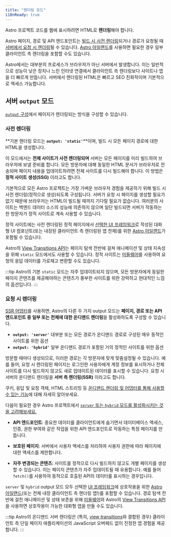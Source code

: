 ```yaml
---
title: "렌더링 모드"
i18nReady: true
---
```


Astro 프로젝트 코드를 웹에 표시하려면 HTML로 **렌더링**해야 합니다.

Astro 페이지, 경로 및 API 엔드포인트는 [빌드 시 사전 렌더링](#사전-렌더링)되거나 경로가 요청될 때 [서버에서 요청 시 렌더링](#요청-시-렌더링)될 수 있습니다. [Astro 아일랜드](/ko/concepts/islands/)를 사용하면 필요한 경우 일부 클라이언트 측 렌더링을 포함할 수도 있습니다.

Astro에서는 대부분의 프로세스가 브라우저가 아닌 서버에서 발생합니다. 이는 일반적으로 성능이 낮은 장치나 느린 인터넷 연결에서 클라이언트 측 렌더링보다 사이트나 앱을 더 빠르게 만듭니다. 서버에서 렌더링된 HTML은 빠르고 SEO 친화적이며 기본적으로 액세스 가능합니다.

## 서버 `output` 모드

[`output` 구성](/ko/reference/configuration-reference/#output)에서 페이지가 렌더링되는 방식을 구성할 수 있습니다.

### 사전 렌더링

**기본 렌더링 모드는 __`output: 'static'`__**이며, 빌드 시 모든 페이지 경로에 대한 HTML을 생성합니다.

이 모드에서는 **전체 사이트가 사전 렌더링되며** 서버는 모든 페이지를 미리 빌드하여 브라우저에 보낼 준비를 합니다. 모든 방문자에 대해 동일한 HTML 문서가 브라우저로 전송되며 페이지 내용을 업데이트하려면 전체 사이트를 다시 빌드해야 합니다. 이 방법은 **정적 사이트 생성(SSG)** 이라고도 합니다.

기본적으로 모든 Astro 프로젝트는 가장 가벼운 브라우저 경험을 제공하기 위해 빌드 시 사전 렌더링(정적으로 생성)되도록 구성됩니다. 서버가 요청 시 페이지를 생성할 필요가 없기 때문에 브라우저는 HTML이 빌드될 때까지 기다릴 필요가 없습니다. 여러분의 사이트는 백엔드 데이터 소스의 성능에 의존하지 않으며 일단 빌드되면 서버가 작동하는 한 방문자가 정적 사이트로 계속 사용할 수 있습니다.

정적 사이트에는 사전 렌더링된 정적 페이지에서 [선택한 UI 프레임워크](/ko/guides/framework-components/)로 작성된 대화형 UI 컴포넌트(또는 내장된 클라이언트 측 렌더링된 앱 전체)를 위한 [Astro 아일랜드](/ko/concepts/islands/)가 포함될 수 있습니다.

Astro의 [View Transitions API](/ko/guides/view-transitions/)는 페이지 탐색 전반에 걸쳐 애니메이션 및 상태 지속성을 위해 `static` 모드에서도 사용할 수 있습니다. 정적 사이트는 [미들웨어](/ko/guides/middleware/)를 사용하여 요청의 응답 데이터를 가로채고 변환할 수도 있습니다.

:::tip
Astro의 기본 `static` 모드는 자주 업데이트되지 않으며, 모든 방문자에게 동일한 페이지 콘텐츠를 제공해야하는 콘텐츠가 풍부한 사이트를 위한 강력하고 현대적인 느낌의 옵션입니다.
:::

### 요청 시 렌더링

[SSR 어댑터](/ko/guides/server-side-rendering/)를 사용하면, Astro의 다른 두 가지 output 모드는 **페이지, 경로 또는 API 엔드포인트 중 일부 또는 전체에 대한 온디맨드 렌더링**을 활성화하도록 구성할 수 있습니다.
  - __`output: 'server'`__ 대부분 또는 모든 경로가 온디맨드 경로로 구성된 매우 동적인 사이트를 위한 옵션
  - __`output: 'hybrid'`__ 일부 온디맨드 경로가 포함된 거의 정적인 사이트를 위한 옵션

방문할 때마다 생성되므로, 이러한 경로는 각 방문자에 맞게 맞춤설정될 수 있습니다. 예를 들어, 요청 시 렌더링된 페이지는 로그인한 사용자에게 계정 정보를 표시하거나 전체 사이트를 다시 빌드하지 않고도 새로 업데이트된 데이터를 표시할 수 있습니다. 요청 시 서버의 온디맨드 렌더링을 **서버 측 렌더링(SSR)** 이라고도 합니다.

<ReadMore>쿠키, 응답 및 요청 객체, HTML 스트리밍 등 [온디맨드 렌더링 및 어댑터를 통해 사용할 수 있는 기능](/ko/guides/server-side-rendering/#온디맨드-렌더링-기능)에 대해 자세히 알아보세요.</ReadMore>

다음이 필요한 경우 Astro 프로젝트에서 [`server` 또는 `hybrid` 모드를 활성화시키는 것을 고려해보세요.](/ko/guides/server-side-rendering/#온디맨드-서버-렌더링-활성화) 

- **API 엔드포인트**: 중요한 데이터를 클라이언트에게 숨기면서 데이터베이스 액세스, 인증, 권한 부여와 같은 작업을 위한 API 엔드포인트로 작동하는 특정 페이지를 만듭니다.

- **보호된 페이지**: 서버에서 사용자 액세스를 처리하여 사용자 권한에 따라 페이지에 대한 액세스를 제한합니다.

- **자주 변경되는 콘텐츠**: 사이트를 정적으로 다시 빌드하지 않고도 개별 페이지를 생성할 수 있습니다. 이는 페이지 콘텐츠가 자주 업데이트될 때 유용합니다. 예를 들어 `fetch()`를 사용하여 동적으로 호출된 API의 데이터를 표시하는 경우입니다.

`server` 및 `hybrid` output 모드 모두 선택한 [UI 프레임워크](/ko/guides/framework-components/)에 상호작용을 위한 [Astro 아일랜드](/ko/concepts/islands/)(또는 전체 내장 클라이언트 측 렌더링 앱!)를 포함할 수 있습니다. 경로 탐색 전반에 걸친 애니메이션 및 상태 보존을 위해 [미들웨어](/ko/guides/middleware/)와 Astro의 [View Transitions API](/ko/guides/view-transitions/)을 사용하면 상호작용이 가능한 대화형 앱을 만들 수도 있습니다.

:::tip
Astro의 온디맨드 서버 렌더링은 (특히, [view transitions](/ko/guides/view-transitions/)와 결합된 경우) 클라이언트 측 단일 페이지 애플리케이션의 JavaScript 오버헤드 없이 진정한 앱 경험을 제공합니다.
:::
